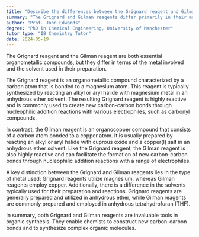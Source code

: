 ```yaml
---
title: "Describe the differences between the Grignard reagent and Gilman reagent"
summary: "The Grignard and Gilman reagents differ primarily in their metal composition and the solvents employed in their reactions."
author: "Prof. John Edwards"
degree: "PhD in Chemical Engineering, University of Manchester"
tutor_type: "IB Chemistry Tutor"
date: 2024-05-19
---
```


The Grignard reagent and the Gilman reagent are both essential organometallic compounds, but they differ in terms of the metal involved and the solvent used in their preparation.

The Grignard reagent is an organometallic compound characterized by a carbon atom that is bonded to a magnesium atom. This reagent is typically synthesized by reacting an alkyl or aryl halide with magnesium metal in an anhydrous ether solvent. The resulting Grignard reagent is highly reactive and is commonly used to create new carbon-carbon bonds through nucleophilic addition reactions with various electrophiles, such as carbonyl compounds.

In contrast, the Gilman reagent is an organocopper compound that consists of a carbon atom bonded to a copper atom. It is usually prepared by reacting an alkyl or aryl halide with cuprous oxide and a copper(I) salt in an anhydrous ether solvent. Like the Grignard reagent, the Gilman reagent is also highly reactive and can facilitate the formation of new carbon-carbon bonds through nucleophilic addition reactions with a range of electrophiles.

A key distinction between the Grignard and Gilman reagents lies in the type of metal used: Grignard reagents utilize magnesium, whereas Gilman reagents employ copper. Additionally, there is a difference in the solvents typically used for their preparation and reactions. Grignard reagents are generally prepared and utilized in anhydrous ether, while Gilman reagents are commonly prepared and employed in anhydrous tetrahydrofuran (THF).

In summary, both Grignard and Gilman reagents are invaluable tools in organic synthesis. They enable chemists to construct new carbon-carbon bonds and to synthesize complex organic molecules.
    